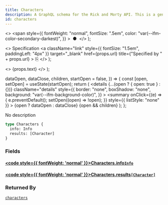```yaml
---
title: Characters
description: A GraphQL schema for the Rick and Morty API. This is a generated file.
id: characters
---
```


  <>
    <span
      style={{
        fontWeight: "normal",
        fontSize: ".5em",
        color: "var(--ifm-color-secondary-darkest)",
      }}
    >
      &nbsp;●&nbsp;
    </span>
  </>
);

  <>
    Specification
    <a
      className="link"
      style={{ fontSize: "1.5em", paddingLeft: "4px" }}
      target="\_blank"
      href={props.url}
      title={"Specified by " + props.url}
    >
      ⎘
    </a>
  </>
);

  <>
    <span className={props.class}>{props.text}</span>
  </>
);


  dataOpen,
  dataClose,
  children,
  startOpen = false,
}) => {
  const [open, setOpen] = useState(startOpen);
  return (
    <details
      {...(open ? { open: true } : {})}
      className="details"
      style={{
        border: "none",
        boxShadow: "none",
        background: "var(--ifm-background-color)",
      }}
    >
      <summary
        onClick={(e) => {
          e.preventDefault();
          setOpen((open) => !open);
        }}
        style={{ listStyle: "none" }}
      >
        {open ? dataOpen : dataClose}
      </summary>
      {open && children}
    </details>
  );
};

No description

```graphql
type Characters {
  info: Info
  results: [Character]
}
```

### Fields

#### [<code style={{ fontWeight: 'normal' }}>Characters.<b>info</b></code>](#)<Bullet />[`Info`](/docs/graphql/rickandmorty/objects/info.mdx) <Badge class="badge badge--secondary" text="object"/>

#### [<code style={{ fontWeight: 'normal' }}>Characters.<b>results</b></code>](#)<Bullet />[`[Character]`](/docs/graphql/rickandmorty/objects/character.mdx) <Badge class="badge badge--secondary" text="list"/> <Badge class="badge badge--secondary" text="object"/>

### Returned By

[`characters`](/docs/graphql/rickandmorty/queries/characters.mdx) <Badge class="badge badge--secondary" text="query"/>
